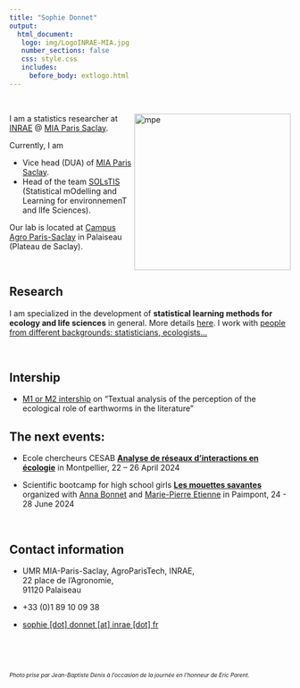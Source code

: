 ```yaml
---
title: "Sophie Donnet"
output: 
  html_document:
   logo: img/LogoINRAE-MIA.jpg
   number_sections: false
   css: style.css
   includes:
     before_body: extlogo.html
---
```


<br>
  

<img src="img/sophie_donnet_profil2022.png" alt="mpe" width = "280px" align="right"> </img>
 
  
I am a statistics researcher at  [INRAE](https://www.inrae.fr/) @ [MIA Paris Saclay](https://mia-ps.inrae.fr/).

Currently, I am

  * Vice head (DUA) of [MIA Paris Saclay](https://mia-ps.inrae.fr/). 
  * Head of the team [SOLsTIS](https://mia-ps.inrae.fr/solstis) (Statistical mOdelling and Learning for environnemenT and lIfe Sciences).  


Our lab is located at [Campus Agro Paris-Saclay](https://www.agroparistech.fr/lecole/ecole-8-sites/campus-agro-paris-saclay) in Palaiseau (Plateau de Saclay). 


<br>
  
## Research 

I am specialized in the development of **statistical learning methods for ecology and life sciences** in general.  More details [here](research.html). I work with [people from different backgrounds: statisticians, ecologists...](collaborators.html)

  
  
 
<br>

## Intership 

  - [M1 or M2 intership](https://mia-ps.inrae.fr/node/608) on "Textual analysis of the perception of the ecological role of earthworms in the literature"


## The next events:  

 
 -  Ecole chercheurs CESAB  [**Analyse de réseaux d’interactions en écologie**](https://www.fondationbiodiversite.fr/?post_type=evenement&p=23848) in Montpellier, 22 – 26 April 2024 
  
 - Scientific bootcamp for high school girls  [**Les mouettes savantes**](https://marieetienne.github.io/lesmouettessavantes/) organized with [Anna Bonnet](https://anna.biogeek.land/) and [Marie-Pierre Etienne](https://marieetienne.github.io/) in Paimpont, 24 - 28 June 2024




<br>
    
## Contact information



- <i class="fas fa-map-marker"></i> UMR MIA-Paris-Saclay, AgroParisTech, INRAE, </br>
  22 place de l’Agronomie, </br>
  91120 Palaiseau</br>
  

- <i class="fa fa-phone"></i> +33 (0)1 89 10 09 38

- <i class="fa fa-at"></i> <a href="mailto:sophie.donnet@inrae.fr
">sophie [dot] donnet  [at] inrae [dot] fr</a>



 
<br>

<br>

    


 <font size="1">  *Photo prise par Jean-Baptiste Denis à l'occasion de la journée en l'honneur de Eric Parent.*  </font >
